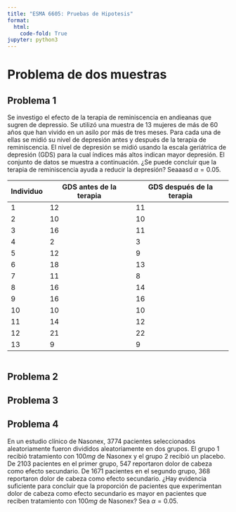 ```yaml
---
title: "ESMA 6605: Pruebas de Hipotesis"
format:
  html:
    code-fold: True
jupyter: python3
---
```



# Problema de dos muestras

## Problema 1

Se investigo el efecto de la terapia de reminiscencia en andieanas que sugren de depressio.
Se utilizó una muestra de 13 mujeres de más de 60 años que han vivido en un asilo por más de tres
meses. Para cada una de ellas se midió su nivel de depresión antes y después de la terapia de
reminiscencia. El nivel de depresión se midió usando la escala geriátrica de depresión (GDS)
para la cual índices más altos indican mayor depresión. El conjunto de datos se muestra a
continuación. ¿Se puede concluir que la terapia de reminiscencia ayuda a reducir la depresión?
Seaaasd $\alpha = 0.05$.

| Individuo | GDS antes de la terapia  | GDS después de la terapia |
|-----------|--------------------------|---------------------------|
| 1         | 12                       | 11                        |
| 2         | 10                       | 10                        |
| 3         | 16                       | 11                        |
| 4         | 2                        | 3                         |
| 5         | 12                       | 9                         |
| 6         | 18                       | 13                        |
| 7         | 11                       | 8                         |
| 8         | 16                       | 14                        |
| 9         | 16                       | 16                        |
| 10        | 10                       | 10                        |
| 11        | 14                       | 12                        |
| 12        | 21                       | 22                        |
| 13        | 9                        | 9                         |

```python
```

## Problema 2

## Problema 3

## Problema 4
En un estudio clínico de Nasonex, 3774 pacientes seleccionados aleatoriamente fueron divididos
aleatoriamente en dos grupos. El grupo 1 recibió tratamiento con $100mg$ de Nasonex y el grupo 2
recibió un placebo. De $2103$ pacientes en el primer grupo, $547$ reportaron dolor de cabeza como
efecto secundario. De 1671 pacientes en el segundo grupo, $368$ reportaron dolor de cabeza como
efecto secundario. ¿Hay evidencia suficiente para concluir que la proporción de pacientes que
experimentan dolor de cabeza como efecto secundario es mayor en pacientes que reciben
tratamiento con $100mg$ de Nasonex? Sea $\alpha = 0.05$.


